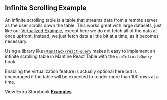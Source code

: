 
<Head>
  <title>Infinite Scrolling Example - Mantine React Table Open Docs</title>
  <meta
    name="description"
    content="An example of Mantine React Table which shows how to implement an infinite scrolling table that fetches data from a remote server as the user scrolls down the table with the useInfiniteQuery hook from react-query"
  />
  <meta
    property="og:title"
    content="Infinite Scrolling Mantine React Table Example"
  />
  <meta
    property="og:description"
    content="Learn how to stream rows on scroll with infinite scrolling in Mantine React Table"
  />
</Head>

## Infinite Scrolling Example

An infinite scrolling table is a table that streams data from a remote server as the user scrolls down the table. This works great with large datasets, just like our [Virtualized Example](/docs/examples/virtualized), except here we do not fetch all of the data at once upfront. Instead, we just fetch data a little bit at a time, as it becomes necessary.

Using a library like [`@tanstack/react-query`](https://tanstack.com/query/v4) makes it easy to implement an infinite scrolling table in Mantine React Table with the `useInfiniteQuery` hook.

Enabling the virtualization feature is actually optional here but is encouraged if the table will be expected to render more than 100 rows at a time.

<Example />

View Extra Storybook **[Examples](https://www.mantine-react-table-open.dev/?path=/story/prop-playground--default)**

